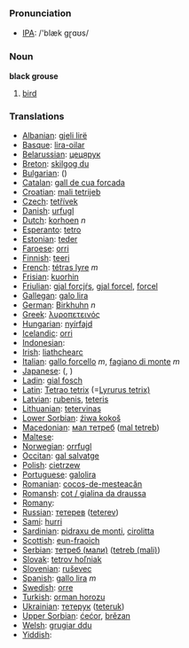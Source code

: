 === Pronunciation ===
*[[w:IPA|IPA]]: /'blæk gɽɑʊs/

=== Noun ===

'''black grouse'''

# [[bird]]

=== Translations ===

*[[Albanian]]: [[gjeli lirë]]
*[[Basque]]: [[lira-oilar]]
*[[Belarussian]]: [[цецярук]]
*[[Breton]]: [[skilgog du]]
*[[Bulgarian]]: [[]] ([[]])
*[[Catalan]]: [[gall de cua forcada]]
*[[Croatian]]: [[mali tetrijeb]]
*[[Czech]]: [[tetřívek]]
*[[Danish]]: [[urfugl]]
*[[Dutch]]: [[korhoen]] ''n''
*[[Esperanto]]: [[tetro]]
*[[Estonian]]: [[teder]]
*[[Faroese]]: [[orri]]
*[[Finnish]]: [[teeri]]
*[[French]]: [[tétras lyre]] ''m''
*[[Frisian]]: [[kuorhin]]
*[[Friulian]]: [[gjal forcjŕs]], [[gjal forcel]], [[forcel]]
*[[Gallegan]]: [[galo lira]]
*[[German]]: [[Birkhuhn]] ''n''
*[[Greek]]: [[λυροπετεινός]] '' ''
*[[Hungarian]]: [[nyírfajd]]
*[[Icelandic]]: [[orri]]
*[[Indonesian]]: [[]]
*[[Irish]]: [[liathchearc]]
*[[Italian]]: [[gallo forcello]] ''m'', [[fagiano di monte]] ''m''
*[[Japanese]]: [[]] ([[]], )
*[[Ladin]]: [[gial fosch]]
*[[Latin]]: [[Tetrao tetrix]] (=[[Lyrurus tetrix)]] '' ''
*[[Latvian]]: [[rubenis]], [[teteris]]
*[[Lithuanian]]: [[tetervinas]]
*[[Lower Sorbian]]: [[źiwa kokoš]]
*[[Macedonian]]: [[мал тетреб]] ([[mal tetreb]])
*[[Maltese]]: [[]]
*[[Norwegian]]: [[orrfugl]]
*[[Occitan]]: [[gal salvatge]]
*[[Polish]]: [[cietrzew]] '' ''
*[[Portuguese]]: [[galolira]]
*[[Romanian]]: [[cocoş-de-mesteacăn]]
*[[Romansh]]: [[cot / gialina da draussa]]
*[[Romany]]: [[]]
*[[Russian]]: [[тетерев]] ([[teterev]]) '' ''
*[[Sami]]: [[hurri]]
*[[Sardinian]]: [[pidraxu de monti]], [[cirolitta]]
*[[Scottish]]: [[eun-fraoich]]
*[[Serbian]]: [[тетреб (мали)]] ([[tetreb (mali)]])
*[[Slovak]]: [[tetrov hoľniak]]
*[[Slovenian]]: [[ruševec]]
*[[Spanish]]: [[gallo lira]] ''m''
*[[Swedish]]: [[orre]]
*[[Turkish]]: [[orman horozu]]
*[[Ukrainian]]: [[тетерук]] ([[teteruk]])
*[[Upper Sorbian]]: [[ćećor]], [[brězan]]
*[[Welsh]]: [[grugiar ddu]]
*[[Yiddish]]: [[]]
